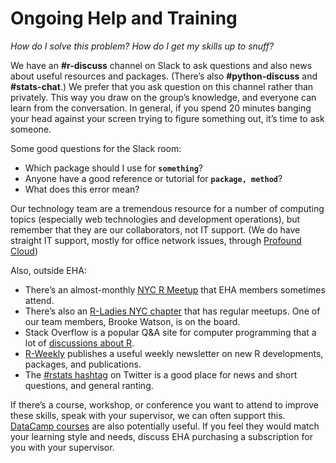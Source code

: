 # Ongoing Help and Training {#help}

*How do I solve this problem? How do I get my skills up to snuff?*

We have an **\#r-discuss** channel on Slack to ask questions and also news about
useful resources and packages. (There's also **\#python-discuss** and
**\#stats-chat**.) We prefer that you ask question on this channel rather than
privately. This way you draw on the group's knowledge, and everyone can learn
from the conversation. In general, if you spend 20 minutes banging your head
against your screen trying to figure something out, it's time to ask someone.

Some good questions for the Slack room:

-   Which package should I use for **`something`**?
-   Anyone have a good reference or tutorial for **`package, method`**?
-   What does this error mean?

Our technology team are a tremendous resource for a number of computing topics
(especially web technologies and development operations), but remember that they
are our collaborators, not IT support. (We do have straight IT support, mostly
for office network issues, through [Profound
Cloud](https://support.profoundcloud.com/home))

Also, outside EHA:

-   There's an almost-monthly [NYC R Meetup](https://www.meetup.com/nyhackr/)
    that EHA members sometimes attend.
-   There's also an [R-Ladies NYC chapter](http://www.rladiesnyc.org/) that has
    regular meetups. One of our team members, Brooke Watson, is on the board.
-   Stack Overflow is a popular Q&A site for computer programming that a lot of
    [discussions about
    R](https://stackoverflow.com/questions/tagged/r?sort=newest&pagesize=50).
-   [R-Weekly](https://rweekly.org/) publishes a useful weekly newsletter on new
    R developments, packages, and publications.
-   The [\#rstats hashtag](https://twitter.com/hashtag/rstats) on Twitter is a
    good place for news and short questions, and general ranting.

If there's a course, workshop, or conference you want to attend to improve these
skills, speak with your supervisor, we can often support this.  [DataCamp courses](https://www.datacamp.com/onboarding/learn?from=home&technology=r) are also potentially useful.
If you feel they would match your learning style and needs, discuss EHA purchasing a subscription for you with your supervisor.

